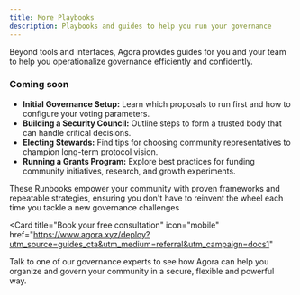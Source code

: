 ```yaml
---
title: More Playbooks
description: Playbooks and guides to help you run your governance
---
```


Beyond tools and interfaces, Agora provides guides for you and your team to help you operationalize governance efficiently and confidently.

### Coming soon
- **Initial Governance Setup:** Learn which proposals to run first and how to configure your voting parameters.
- **Building a Security Council:** Outline steps to form a trusted body that can handle critical decisions.
- **Electing Stewards:** Find tips for choosing community representatives to champion long-term protocol vision.
- **Running a Grants Program:** Explore best practices for funding community initiatives, research, and growth experiments.

These Runbooks empower your community with proven frameworks and repeatable strategies, ensuring you don't have to reinvent the wheel each time you tackle a new governance challenges

<Card
  title="Book your free consultation"
  icon="mobile"
  href="https://www.agora.xyz/deploy?utm_source=guides_cta&utm_medium=referral&utm_campaign=docs1"
>
  Talk to one of our governance experts to see how Agora can help you organize
  and govern your community in a secure, flexible and powerful way.
</Card>
